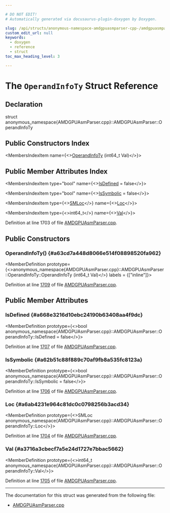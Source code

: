 ```yaml
---

# DO NOT EDIT!
# Automatically generated via docusaurus-plugin-doxygen by Doxygen.

slug: /api/structs/anonymous-namespace-amdgpuasmparser-cpp-/amdgpuasmparser/operandinfoty
custom_edit_url: null
keywords:
  - doxygen
  - reference
  - struct
toc_max_heading_level: 3

---
```





# The `OperandInfoTy` Struct Reference

<DoxygenPage pluginConfig={pluginConfig}>



## Declaration

<CodeBlock>struct anonymous_namespace{AMDGPUAsmParser.cpp}::AMDGPUAsmParser::OperandInfoTy</CodeBlock>

## Public Constructors Index

<MembersIndex>

<MembersIndexItem
  name={<><a href="#a63cd7a448d8066e514f08898520fa962">OperandInfoTy</a> (int64&#95;t Val)</>}>
</MembersIndexItem>

</MembersIndex>

## Public Member Attributes Index

<MembersIndex>

<MembersIndexItem
  type="bool"
  name={<><a href="#a668e3216d10ebc24190b63408aa4f9dc">IsDefined</a> = false</>}>
</MembersIndexItem>

<MembersIndexItem
  type="bool"
  name={<><a href="#a62b51c88f889c70af9fb8a535fc8123a">IsSymbolic</a> = false</>}>
</MembersIndexItem>

<MembersIndexItem
  type={<><a href="/docs/api/classes/llvm/smloc">SMLoc</a></>}
  name={<><a href="#a6ab4231e964c81dc0c0798256b3acd34">Loc</a></>}>
</MembersIndexItem>

<MembersIndexItem
  type={<>int64&#95;t</>}
  name={<><a href="#a3716a3cbecf7a5e24d1727e7bbac5662">Val</a></>}>
</MembersIndexItem>

</MembersIndex>


Definition at line 1703 of file <a href="/docs/api/files/lib/lib/target/lib/target/amdgpu/lib/target/amdgpu/asmparser/amdgpuasmparser-cpp">AMDGPUAsmParser.cpp</a>.

<SectionDefinition>

## Public Constructors

### OperandInfoTy() {#a63cd7a448d8066e514f08898520fa962}

<MemberDefinition
  prototype={<>anonymous&#95;namespace&#123;AMDGPUAsmParser.cpp&#125;::AMDGPUAsmParser::OperandInfoTy::OperandInfoTy (int64&#95;t Val)</>}
  labels = {["inline"]}>

Definition at line <a href="/docs/api/files/lib/lib/target/lib/target/amdgpu/lib/target/amdgpu/asmparser/amdgpuasmparser-cpp/#l01709">1709</a> of file <a href="/docs/api/files/lib/lib/target/lib/target/amdgpu/lib/target/amdgpu/asmparser/amdgpuasmparser-cpp">AMDGPUAsmParser.cpp</a>.
</MemberDefinition>

</SectionDefinition>

<SectionDefinition>

## Public Member Attributes

### IsDefined {#a668e3216d10ebc24190b63408aa4f9dc}

<MemberDefinition
  prototype={<>bool anonymous&#95;namespace&#123;AMDGPUAsmParser.cpp&#125;::AMDGPUAsmParser::OperandInfoTy::IsDefined = false</>}>

Definition at line <a href="/docs/api/files/lib/lib/target/lib/target/amdgpu/lib/target/amdgpu/asmparser/amdgpuasmparser-cpp/#l01707">1707</a> of file <a href="/docs/api/files/lib/lib/target/lib/target/amdgpu/lib/target/amdgpu/asmparser/amdgpuasmparser-cpp">AMDGPUAsmParser.cpp</a>.
</MemberDefinition>

### IsSymbolic {#a62b51c88f889c70af9fb8a535fc8123a}

<MemberDefinition
  prototype={<>bool anonymous&#95;namespace&#123;AMDGPUAsmParser.cpp&#125;::AMDGPUAsmParser::OperandInfoTy::IsSymbolic = false</>}>

Definition at line <a href="/docs/api/files/lib/lib/target/lib/target/amdgpu/lib/target/amdgpu/asmparser/amdgpuasmparser-cpp/#l01706">1706</a> of file <a href="/docs/api/files/lib/lib/target/lib/target/amdgpu/lib/target/amdgpu/asmparser/amdgpuasmparser-cpp">AMDGPUAsmParser.cpp</a>.
</MemberDefinition>

### Loc {#a6ab4231e964c81dc0c0798256b3acd34}

<MemberDefinition
  prototype={<>SMLoc anonymous&#95;namespace&#123;AMDGPUAsmParser.cpp&#125;::AMDGPUAsmParser::OperandInfoTy::Loc</>}>

Definition at line <a href="/docs/api/files/lib/lib/target/lib/target/amdgpu/lib/target/amdgpu/asmparser/amdgpuasmparser-cpp/#l01704">1704</a> of file <a href="/docs/api/files/lib/lib/target/lib/target/amdgpu/lib/target/amdgpu/asmparser/amdgpuasmparser-cpp">AMDGPUAsmParser.cpp</a>.
</MemberDefinition>

### Val {#a3716a3cbecf7a5e24d1727e7bbac5662}

<MemberDefinition
  prototype={<>int64&#95;t anonymous&#95;namespace&#123;AMDGPUAsmParser.cpp&#125;::AMDGPUAsmParser::OperandInfoTy::Val</>}>

Definition at line <a href="/docs/api/files/lib/lib/target/lib/target/amdgpu/lib/target/amdgpu/asmparser/amdgpuasmparser-cpp/#l01705">1705</a> of file <a href="/docs/api/files/lib/lib/target/lib/target/amdgpu/lib/target/amdgpu/asmparser/amdgpuasmparser-cpp">AMDGPUAsmParser.cpp</a>.
</MemberDefinition>

</SectionDefinition>

<hr/>

The documentation for this struct was generated from the following file:

<ul>
<li><a href="/docs/api/files/lib/lib/target/lib/target/amdgpu/lib/target/amdgpu/asmparser/amdgpuasmparser-cpp">AMDGPUAsmParser.cpp</a></li>
</ul>

</DoxygenPage>
